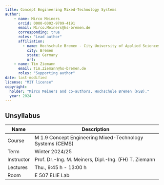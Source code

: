 ```yaml
---
title: Concept Engineering Mixed-Technology Systems
author:
    - name: Mirco Meiners
      orcid: 0000-0002-9709-4191
      email: Mirco.Meiners@hs-bremen.de
      corresponding: true
      roles: "Lead author"
      affiliation:
        - name: Hochschule Bremen - City University of Applied Sciences (HSB)
          city: Bremen
          state: Germany
          url: 
    - name: Tim Ziemann
      email: Tim.Ziemann@hs-bremen.de
      roles: "Supporting author"
date: last-modified
license: "MIT license"
copyright:
  holder: "Mirco Meiners and co-authors, Hochschule Bremen (HSB)."
  year: 2024
---
```



## Unsyllabus {.unnumbered}

| Name       | Description                                               |
|------------|-----------------------------------------------------------|
| Course     | M 1.9 Concept Engineering Mixed-Technology Systems (CEMS) |
| Term       | Winter 2024/25                                            |
| Instructor | Prof. Dr.-Ing. M. Meiners, Dipl.-Ing. (FH) T. Ziemann     |
| Lectures   | Thu., 9:45 h - 13:00 h                                    |
| Room       | E 507 ELIE Lab                                            |

